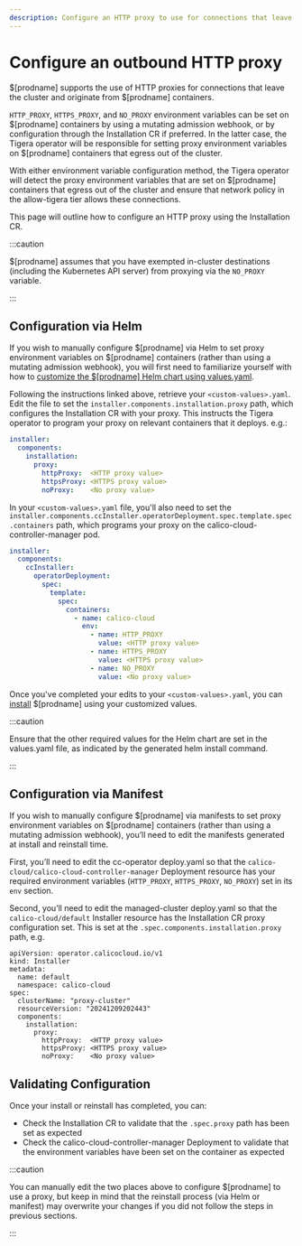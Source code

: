 ```yaml
---
description: Configure an HTTP proxy to use for connections that leave the cluster
---
```


# Configure an outbound HTTP proxy

$[prodname] supports the use of HTTP proxies for connections that leave the cluster and originate from $[prodname] containers.

`HTTP_PROXY`, `HTTPS_PROXY`, and `NO_PROXY` environment variables can be set on $[prodname] containers by using a mutating admission webhook, or by configuration through the Installation CR if preferred. In the latter case, the Tigera operator will be responsible for setting proxy environment variables on $[prodname] containers that egress out of the cluster.

With either environment variable configuration method, the Tigera operator will detect the proxy environment variables that are set on $[prodname] containers that egress out of the cluster and ensure that network policy in the allow-tigera tier allows these connections.

This page will outline how to configure an HTTP proxy using the Installation CR.

:::caution

$[prodname] assumes that you have exempted in-cluster destinations (including the Kubernetes API server) from proxying via the `NO_PROXY` variable.

:::

## Configuration via Helm
If you wish to manually configure $[prodname] via Helm to set proxy environment variables on $[prodname] containers (rather than using a mutating admission webhook), you will first need to familiarize yourself with how to [customize the $[prodname] Helm chart using values.yaml](../get-started/install-automated#prepare-your-valuesyaml-with-customizations).

Following the instructions linked above, retrieve your `<custom-values>.yaml`. Edit the file to set the `installer.components.installation.proxy` path, which configures the Installation CR with your proxy. This instructs the Tigera operator to program your proxy on relevant containers that it deploys. e.g.:

```yaml
installer:
  components:
    installation:
      proxy:
        httpProxy:  <HTTP proxy value>
        httpsProxy: <HTTPS proxy value>
        noProxy:    <No proxy value>
```

In your `<custom-values>.yaml` file, you'll also need to set the `installer.components.ccInstaller.operatorDeployment.spec.template.spec.containers` path, which programs your proxy on the calico-cloud-controller-manager pod.

```yaml
installer:
  components:
    ccInstaller:
      operatorDeployment:
        spec:
          template:
            spec:
              containers:
                - name: calico-cloud
                  env:
                    - name: HTTP_PROXY
                      value: <HTTP proxy value>
                    - name: HTTPS_PROXY
                      value: <HTTPS proxy value>
                    - name: NO_PROXY
                      value: <No proxy value>

```

Once you've completed your edits to your `<custom-values>.yaml`, you can [install](../get-started/install-automated#install-calico-cloud-as-part-of-an-automated-workflow-1) $[prodname] using your customized values.

:::caution

Ensure that the other required values for the Helm chart are set in the values.yaml file, as indicated by the generated helm install command.

:::

## Configuration via Manifest
If you wish to manually configure $[prodname] via manifests to set proxy environment variables on $[prodname] containers (rather than using a mutating admission webhook), you’ll need to edit the manifests generated at install and reinstall time.

First, you’ll need to edit the cc-operator deploy.yaml so that the `calico-cloud/calico-cloud-controller-manager` Deployment resource has your required environment variables (`HTTP_PROXY`, `HTTPS_PROXY`, `NO_PROXY`) set in its `env` section.

Second, you’ll need to edit the managed-cluster deploy.yaml so that the `calico-cloud/default` Installer resource has the Installation CR proxy configuration set. This is set at the `.spec.components.installation.proxy` path, e.g.

```
apiVersion: operator.calicocloud.io/v1
kind: Installer
metadata:
  name: default
  namespace: calico-cloud
spec:
  clusterName: "proxy-cluster"
  resourceVersion: "20241209202443"
  components:
    installation:
      proxy:
        httpProxy:  <HTTP proxy value>
        httpsProxy: <HTTPS proxy value>
        noProxy:    <No proxy value>
```

## Validating Configuration
Once your install or reinstall has completed, you can:
* Check the Installation CR to validate that the `.spec.proxy` path has been set as expected
* Check the calico-cloud-controller-manager Deployment to validate that the environment variables have been set on the container as expected

:::caution

You can manually edit the two places above to configure $[prodname] to use a proxy, but keep in mind that the reinstall process (via Helm or manifest) may overwrite your changes if you did not follow the steps in previous sections.

:::
